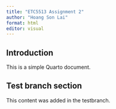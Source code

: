 ```yaml
---
title: "ETC5513 Assignment 2"
author: "Hoang Son Lai"
format: html
editor: visual
---
```


## Introduction

This is a simple Quarto document.

## Test branch section

This content was added in the testbranch.
